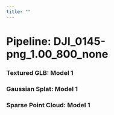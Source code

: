 ```yaml
---
title: ""
---
```


# Pipeline: DJI_0145-png_1.00_800_none


<div class="splat-block">
<h3>Textured GLB: Model 1</h3>
<div id="glb_viewer_DJI_0145-png_1.00_800_none_1" class="threejs-container"></div>
</div>



<script type="module">
import { loadGLBViewer } from "../js/glb_viewer.js";

loadGLBViewer("glb_viewer_DJI_0145-png_1.00_800_none_1","../data/DJI_0145-png_1.00_800_none/mvs/1/scene_dense_mesh_texture_embedded.glb","../data/DJI_0145-png_1.00_800_none/mvs/1/scene_dense_mesh_texture_0.png",'wireframe');
</script>


<div class="splat-block">
<h3>Gaussian Splat: Model 1</h3>
<div class="splat-wrapper">
<canvas id="splat_viewer_DJI_0145-png_1.00_800_none_1" class="splat-canvas"></canvas>
</div>
</div>



<script type="module">
import { loadSplatViewer } from "../js/splat_viewer.js";

loadSplatViewer("splat_viewer_DJI_0145-png_1.00_800_none_1", "../data/DJI_0145-png_1.00_800_none/1-gsplat-point_cloud.splat");
</script>


<div class="viewer-block">
<h3>Sparse Point Cloud: Model 1</h3>
<div id="ply_viewer_DJI_0145-png_1.00_800_none_1" class="threejs-container"></div>
</div>



<script type="module">
import { loadPLYViewer } from "../js/ply_viewer.js";

loadPLYViewer("ply_viewer_DJI_0145-png_1.00_800_none_1", "../data/DJI_0145-png_1.00_800_none/1-colmap-points3D.ply");
</script>